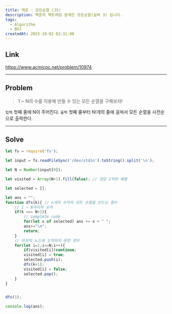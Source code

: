 ```yaml
---
title: 백준 - 모든순열 (JS)
description: 백준의 백트레킹 문제인 모든순열(실버 3) 입니다.
tags:
  - Algorithm
  - BOJ
createdAt: 2023-10-02 02:31:00
---
```


## Link
https://www.acmicpc.net/problem/10974

<hr/>

## Problem

> 1 ~ N의 수를 이용해 만들 수 있는 모든 순열을 구해보자!

`입력` 첫째 줄에 N이 주어진다.
`출력` 첫째 줄부터 N!개의 줄에 걸쳐서 모든 순열을 사전순으로 출력한다.

<hr/>

## Solve

```javascript
let fs = require('fs');

let input = fs.readFileSync('/dev/stdin').toString().split('\n');

let N = Number(input[0]);

let visited = Array(N+1).fill(false); // 정답 2차원 배열

let selected = [];

let ans = "";
function dfs(k){ // n개의 숫자의 모든 순열을 만드는 함수
    // 1 ~ N까지의 숫자
    if(k === N+1){
        // complete code
        for(let x of selected) ans += x + " ";
        ans+="\n";
        return;
    }
    // 마지막 노드에 도착하지 못한 경우
    for(let i=1;i<=N;i++){
        if(visited[i])continue;
        visited[i] = true;
        selected.push(i);
        dfs(k+1);
        visited[i] = false;
        selected.pop();
    }
}


dfs(1);

console.log(ans);
```

